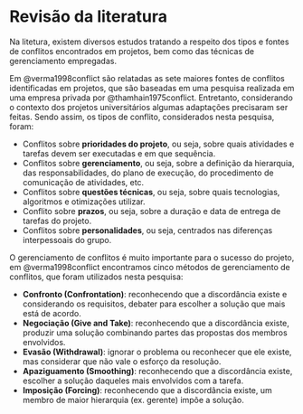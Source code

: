 # Revisão da literatura

Na litetura, existem diversos estudos tratando a respeito dos tipos e fontes de conflitos encontrados em projetos, bem como das técnicas de gerenciamento empregadas.

Em @verma1998conflict são relatadas as sete maiores fontes de conflitos identificadas em projetos, que são baseadas em uma pesquisa realizada em uma empresa privada por @thamhain1975conflict. Entretanto, considerando o contexto dos projetos universitários algumas adaptações precisaram ser feitas. Sendo assim, os tipos de conflito, considerados nesta pesquisa, foram:

* Conflitos sobre **prioridades do projeto**, ou seja, sobre quais atividades e tarefas devem ser executadas e em que sequência.
* Conflitos sobre **gerenciamento**, ou seja, sobre a definição da hierarquia, das responsabilidades, do plano de execução, do procedimento de comunicação de atividades, etc.
* Conflitos sobre **questões técnicas**, ou seja, sobre quais tecnologias, algoritmos e otimizações utilizar.
* Conflito sobre **prazos**, ou seja, sobre a duração e data de entrega de tarefas do projeto.
* Conflitos sobre **personalidades**, ou seja, centrados nas diferenças interpessoais do grupo.

O gerenciamento de conflitos é muito importante para o sucesso do projeto, em @verma1998conflict encontramos cinco métodos de gerenciamento de conflitos, que foram utilizados nesta pesquisa:

* **Confronto (Confrontation)**: reconhecendo que a discordância existe e considerando os requisitos, debater para escolher a solução que mais está de acordo.
* **Negociação (Give and Take)**: reconhecendo que a discordância existe, produzir uma solução combinando partes das propostas dos membros envolvidos.
* **Evasão (Withdrawal)**: ignorar o problema ou reconhecer que ele existe, mas considerar que não vale o esforço da resolução.
* **Apaziguamento (Smoothing)**: reconhecendo que a discordância existe, escolher a solução daqueles mais envolvidos com a tarefa.
* **Imposição (Forcing)**: reconhecendo que a discordância existe, um membro de maior hierarquia (ex. gerente) impõe a solução.
